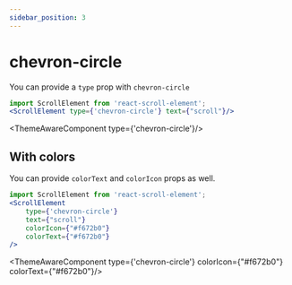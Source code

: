 ```yaml
---
sidebar_position: 3
---
```


# chevron-circle

You can provide a `type` prop with `chevron-circle`
```jsx
import ScrollElement from 'react-scroll-element';
<ScrollElement type={'chevron-circle'} text={"scroll"}/>
```


<ThemeAwareComponent type={'chevron-circle'}/>

## With colors

You can provide `colorText` and `colorIcon` props as well.
```jsx
import ScrollElement from 'react-scroll-element';
<ScrollElement
    type={'chevron-circle'}
    text={"scroll"}
    colorIcon={"#f672b0"}
    colorText={"#f672b0"}
/>
```

<ThemeAwareComponent type={'chevron-circle'} colorIcon={"#f672b0"} colorText={"#f672b0"}/>
